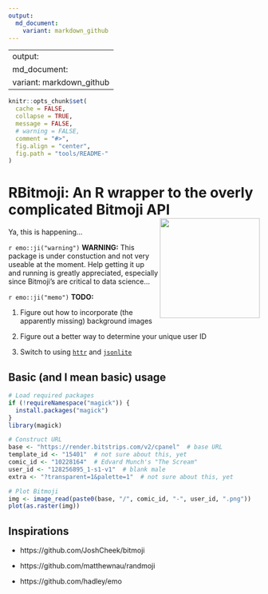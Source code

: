 ```yaml
---
output:
  md_document:
    variant: markdown_github
---
```


---
output:
  md_document:
    variant: markdown_github
---

```r
knitr::opts_chunk$set(
  cache = FALSE,
  collapse = TRUE,
  message = FALSE, 
  # warning = FALSE,
  comment = "#>",
  fig.align = "center",
  fig.path = "tools/README-"
)
```

# RBitmoji: An R wrapper to the overly complicated Bitmoji API <img src="https://render.bitstrips.com/v2/cpanel/8fc50cb6-a2c5-4996-94d8-a8462cf5b66e-8b06e67b-d4e9-4f11-a355-f1236df17079-v1.png?transparent=1&palette=1" width="200" height="200" align="right" />

Ya, this is happening...

`r emo::ji("warning")` **WARNING:** This package is under constuction and not very useable at the moment. Help getting it up and running is greatly appreciated, especially since Bitmoji's are critical to data science...

`r emo::ji("memo")` **TODO:**

  1. Figure out how to incorporate (the apparently missing) background images
  
  2. Figure out a better way to determine your unique user ID
  
  3. Switch to using [`httr`](https://cran.r-project.org/package=httr) and [`jsonlite`](https://cran.r-project.org/package=jsonlite)

## Basic (and I mean basic) usage

```r
# Load required packages
if (!requireNamespace("magick")) {
  install.packages("magick")
}
library(magick)

# Construct URL
base <- "https://render.bitstrips.com/v2/cpanel"  # base URL
template_id <- "15401"  # not sure about this, yet
comic_id <- "10228164"  # Edvard Munch's "The Scream"
user_id <- "128256895_1-s1-v1"  # blank male
extra <- "?transparent=1&palette=1"  # not sure about this, yet

# Plot Bitmoji
img <- image_read(paste0(base, "/", comic_id, "-", user_id, ".png"))
plot(as.raster(img))
```

## Inspirations

* https://github.com/JoshCheek/bitmoji

* https://github.com/matthewnau/randmoji

* https://github.com/hadley/emo
